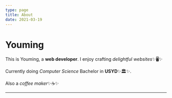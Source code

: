 ```yaml
---
type: page
title: About
date: 2021-03-19
---
```


# Youming

This is Youming, a **web developer**. I enjoy crafting *delightful websites*✨🖥✨

Currently doing *Computer Science* Bachelor in **USYD**✨🏛✨.

Also a *coffee maker*✨☕✨

---

